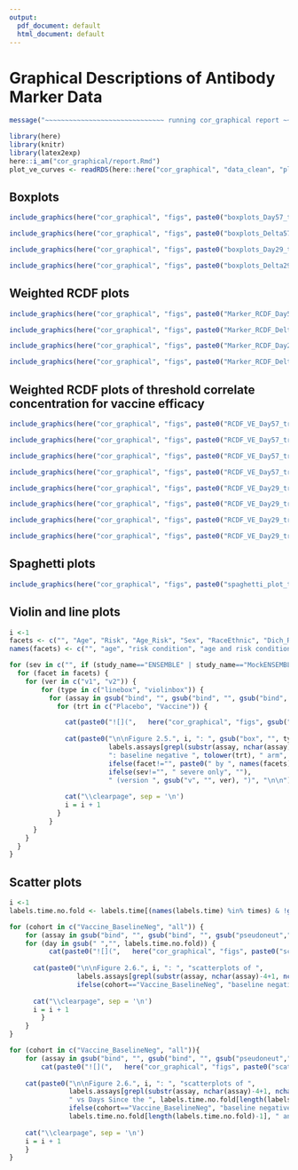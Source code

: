 ```yaml
---
output:
  pdf_document: default
  html_document: default
---
```

#  Graphical Descriptions of Antibody Marker Data {#ab-grapical}

```r
message("~~~~~~~~~~~~~~~~~~~~~~~~~~~~~~ running cor_graphical report ~~~~~~~~~~~~~~~~~~~~~~~~~~~~")
```


```r
library(here)
library(knitr)
library(latex2exp)
here::i_am("cor_graphical/report.Rmd")
plot_ve_curves <- readRDS(here::here("cor_graphical", "data_clean", "plot_ve_curves.rds"))
```

## Boxplots

```r
include_graphics(here("cor_graphical", "figs", paste0("boxplots_Day57_trt_vaccine_x_cc_", study_name, ".png")))
```

\clearpage
```r
include_graphics(here("cor_graphical", "figs", paste0("boxplots_Delta57overB_trt_vaccine_x_cc_", study_name, ".png")))
```

\clearpage
```r
include_graphics(here("cor_graphical", "figs", paste0("boxplots_Day29_trt_vaccine_x_cc_", study_name, ".png")))
```

\clearpage
```r
include_graphics(here("cor_graphical", "figs", paste0("boxplots_Delta29overB_trt_vaccine_x_cc_", study_name, ".png")))
```



\clearpage
## Weighted RCDF plots



```r
include_graphics(here("cor_graphical", "figs", paste0("Marker_RCDF_Day57_trt_by_event_status_bstatus_", study_name, ".png")))
```

\clearpage
```r
include_graphics(here("cor_graphical", "figs", paste0("Marker_RCDF_Delta57overB_trt_by_event_status_bstatus_", study_name, ".png")))
```

\clearpage
```r
include_graphics(here("cor_graphical", "figs", paste0("Marker_RCDF_Day29_trt_by_event_status_bstatus_", study_name, ".png")))
```

\clearpage
```r
include_graphics(here("cor_graphical", "figs", paste0("Marker_RCDF_Delta29overB_trt_by_event_status_bstatus_", study_name, ".png")))
```




\clearpage
## Weighted RCDF plots of threshold correlate concentration for vaccine efficacy

```r
include_graphics(here("cor_graphical", "figs", paste0("RCDF_VE_Day57_trt_Vaccine_BaselineNeg_bindSpike_", study_name, ".png")))
```

\clearpage
```r
include_graphics(here("cor_graphical", "figs", paste0("RCDF_VE_Day57_trt_Vaccine_BaselineNeg_bindRBD_", study_name, ".png")))
```

\clearpage
```r
include_graphics(here("cor_graphical", "figs", paste0("RCDF_VE_Day57_trt_Vaccine_BaselineNeg_pseudoneutid50_", study_name, ".png")))
```

\clearpage
```r
include_graphics(here("cor_graphical", "figs", paste0("RCDF_VE_Day57_trt_Vaccine_BaselineNeg_pseudoneutid80_", study_name, ".png")))
```



\clearpage
```r
include_graphics(here("cor_graphical", "figs", paste0("RCDF_VE_Day29_trt_Vaccine_BaselineNeg_bindSpike_", study_name, ".png")))
```

\clearpage
```r
include_graphics(here("cor_graphical", "figs", paste0("RCDF_VE_Day29_trt_Vaccine_BaselineNeg_bindRBD_", study_name, ".png")))
```

\clearpage
```r
include_graphics(here("cor_graphical", "figs", paste0("RCDF_VE_Day29_trt_Vaccine_BaselineNeg_pseudoneutid50_", study_name, ".png")))
```

\clearpage
```r
include_graphics(here("cor_graphical", "figs", paste0("RCDF_VE_Day29_trt_Vaccine_BaselineNeg_pseudoneutid80_", study_name, ".png")))
```

\clearpage
## Spaghetti plots

```r
include_graphics(here("cor_graphical", "figs", paste0("spaghetti_plot_trt_", study_name, ".png")))
```


\clearpage
## Violin and line plots

```r
i <-1
facets <- c("", "Age", "Risk", "Age_Risk", "Sex", "RaceEthnic", "Dich_RaceEthnic")
names(facets) <- c("", "age", "risk condition", "age and risk condition", "sex assigned at birth", "race and ethnic group", "dichotomous classification of race and ethnic group")

for (sev in c("", if (study_name=="ENSEMBLE" | study_name=="MockENSEMBLE") "severe")){
  for (facet in facets) {
  	for (ver in c("v1", "v2")) {
  		for (type in c("linebox", "violinbox")) {
  		  for (assay in gsub("bind", "", gsub("bind", "", gsub("bind", "", gsub("pseudoneut","pnAb_", assays))))) {
  		    for (trt in c("Placebo", "Vaccine")) {

  		      cat(paste0("![](",   here("cor_graphical", "figs", gsub("[_]+", "_", paste0(type, "_", assay, "_", trt, "_", "BaselineNeg_", facet, "_", sev, "_", ver, "_", study_name, ".pdf"))),   ")"))
  		      
  		      cat(paste0("\n\nFigure 2.5.", i, ": ", gsub("box", "", type), "plots of ", 
  		                 labels.assays[grepl(substr(assay, nchar(assay)-4+1, nchar(assay)), names(labels.assays))], 
  		                 ": baseline negative ", tolower(trt), " arm", 
  		                 ifelse(facet!="", paste0(" by ", names(facets)[facets==facet]), ""), 
  		                 ifelse(sev!="", " severe only", ""),
  		                 " (version ", gsub("v", "", ver), ")", "\n\n"))
  		      
  		      cat("\\clearpage", sep = '\n')
  		      i = i + 1
  		    }
  		  }
      }
  	}
  }
}

```


## Scatter plots

```r
i <-1
labels.time.no.fold <- labels.time[(names(labels.time) %in% times) & !grepl("fold-rise", labels.time)]

for (cohort in c("Vaccine_BaselineNeg", "all")) {
	for (assay in gsub("bind", "", gsub("bind", "", gsub("pseudoneut","pnAb_", assays)))) {
    for (day in gsub(" ","", labels.time.no.fold)) {
		  cat(paste0("![](",   here("cor_graphical", "figs", paste0("scatter_", assay, "_", cohort, "_", day, "_", study_name, ".pdf")),   ")"))
      
      cat(paste0("\n\nFigure 2.6.", i, ": ", "scatterplots of ", 
                 labels.assays[grepl(substr(assay, nchar(assay)-4+1, nchar(assay)), names(labels.assays))], " vs Age: ",
                 ifelse(cohort=="Vaccine_BaselineNeg", "baseline negative vaccine", "by"), " arm at day ", gsub("Day", "", day), "\n\n"))
      
      cat("\\clearpage", sep = '\n')
      i = i + 1
		} 
	}
}

for (cohort in c("Vaccine_BaselineNeg", "all")){
	for (assay in gsub("bind", "", gsub("bind", "", gsub("pseudoneut","pnAb_", assays)))){
		cat(paste0("![](",   here("cor_graphical", "figs", paste0("scatter_daysince_", assay, "_", cohort, "_", study_name, ".pdf")),   ")"))
  		      
    cat(paste0("\n\nFigure 2.6.", i, ": ", "scatterplots of ", 
               labels.assays[grepl(substr(assay, nchar(assay)-4+1, nchar(assay)), names(labels.assays))], 
               " vs Days Since the ", labels.time.no.fold[length(labels.time.no.fold)-1], " Visit: ",
               ifelse(cohort=="Vaccine_BaselineNeg", "baseline negative vaccine", "by"), " arm at ", 
               labels.time.no.fold[length(labels.time.no.fold)-1], " and ", last(labels.time.no.fold), "\n\n"))
    
    cat("\\clearpage", sep = '\n')
    i = i + 1
	}
}
```

